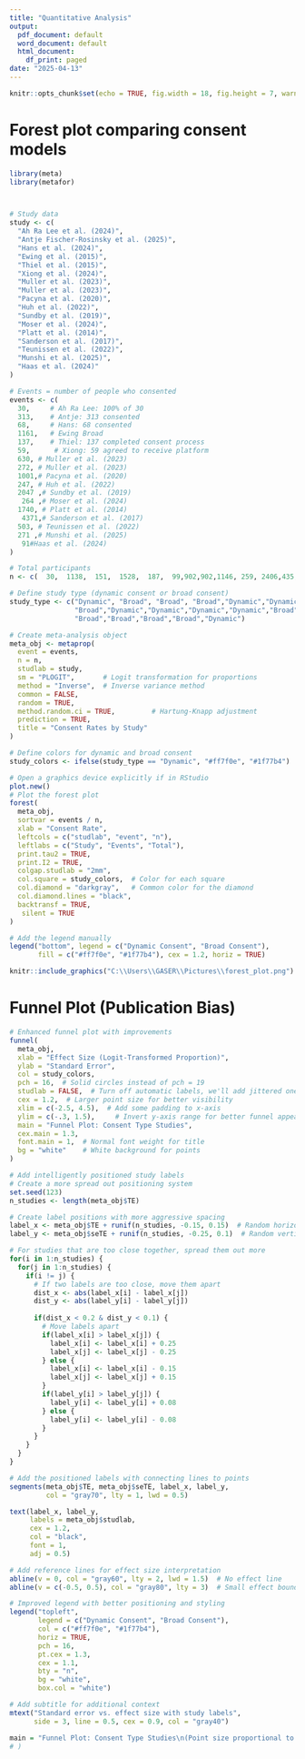 ---
title: "Quantitative Analysis"
output:
  pdf_document: default
  word_document: default
  html_document:
    df_print: paged
date: "2025-04-13"
---

```{r setup, include=FALSE}
knitr::opts_chunk$set(echo = TRUE, fig.width = 18, fig.height = 7, warning = F, error=F, message=F)

```


# Forest plot comparing consent models


```{r}
library(meta)
library(metafor)



# Study data
study <- c(
  "Ah Ra Lee et al. (2024)",
  "Antje Fischer-Rosinsky et al. (2025)",
  "Hans et al. (2024)",
  "Ewing et al. (2015)",
  "Thiel et al. (2015)",
  "Xiong et al. (2024)",
  "Muller et al. (2023)",
  "Muller et al. (2023)",
  "Pacyna et al. (2020)",
  "Huh et al. (2022)",
  "Sundby et al. (2019)",
  "Moser et al. (2024)",
  "Platt et al. (2014)",
  "Sanderson et al. (2017)",
  "Teunissen et al. (2022)",
  "Munshi et al. (2025)",
  "Haas et al. (2024)"
)

# Events = number of people who consented
events <- c(
  30,     # Ah Ra Lee: 100% of 30
  313,    # Antje: 313 consented
  68,     # Hans: 68 consented
  1161,   # Ewing Broad
  137,    # Thiel: 137 completed consent process
  59,      # Xiong: 59 agreed to receive platform
  630, # Muller et al. (2023)
  272, # Muller et al. (2023)
  1001,# Pacyna et al. (2020)
  247, # Huh et al. (2022)
  2047 ,# Sundby et al. (2019)
   264 ,# Moser et al. (2024)
  1740, # Platt et al. (2014)
   4371,# Sanderson et al. (2017)
  503, # Teunissen et al. (2022)
  271 ,# Munshi et al. (2025)
   91#Haas et al. (2024)
)

# Total participants
n <- c(  30,  1138,  151,  1528,  187,  99,902,902,1146, 259, 2406,435,3347,13000, 626,434,93 )

# Define study type (dynamic consent or broad consent)
study_type <- c("Dynamic", "Broad", "Broad", "Broad","Dynamic","Dynamic",
                "Broad","Dynamic","Dynamic","Dynamic","Dynamic","Broad",
                "Broad","Broad","Broad","Broad","Dynamic")

# Create meta-analysis object
meta_obj <- metaprop(
  event = events,
  n = n,
  studlab = study,
  sm = "PLOGIT",       # Logit transformation for proportions
  method = "Inverse",  # Inverse variance method
  common = FALSE,
  random = TRUE,
  method.random.ci = TRUE,         # Hartung-Knapp adjustment
  prediction = TRUE,
  title = "Consent Rates by Study"
)

# Define colors for dynamic and broad consent
study_colors <- ifelse(study_type == "Dynamic", "#ff7f0e", "#1f77b4")  

```




```{r, fig.width = 18, fig.height = 10, eval=FALSE}

# Open a graphics device explicitly if in RStudio
plot.new()
# Plot the forest plot
forest(
  meta_obj,
  sortvar = events / n,
  xlab = "Consent Rate",
  leftcols = c("studlab", "event", "n"),
  leftlabs = c("Study", "Events", "Total"),
  print.tau2 = TRUE,
  print.I2 = TRUE,
  colgap.studlab = "2mm",
  col.square = study_colors,  # Color for each square
  col.diamond = "darkgray",   # Common color for the diamond
  col.diamond.lines = "black",
  backtransf = TRUE,
   silent = TRUE
)

# Add the legend manually
legend("bottom", legend = c("Dynamic Consent", "Broad Consent"),
       fill = c("#ff7f0e", "#1f77b4"), cex = 1.2, horiz = TRUE)

```



```{r fig1, echo=FALSE, out.width="1000px", out.width="1.2\\linewidth", fig.align="center"}
knitr::include_graphics("C:\\Users\\GASER\\Pictures\\forest_plot.png")
```



# Funnel Plot (Publication Bias)





```{r funnel_plot, fig.width = 18, fig.height = 8}
# Enhanced funnel plot with improvements
funnel(
  meta_obj,
  xlab = "Effect Size (Logit-Transformed Proportion)",
  ylab = "Standard Error",
  col = study_colors,
  pch = 16,  # Solid circles instead of pch = 19
  studlab = FALSE,  # Turn off automatic labels, we'll add jittered ones
  cex = 1.2,  # Larger point size for better visibility
  xlim = c(-2.5, 4.5),  # Add some padding to x-axis
  ylim = c(-.3, 1.5),     # Invert y-axis range for better funnel appearance
  main = "Funnel Plot: Consent Type Studies",
  cex.main = 1.3,
  font.main = 1,  # Normal font weight for title
  bg = "white"    # White background for points
)

# Add intelligently positioned study labels
# Create a more spread out positioning system
set.seed(123)
n_studies <- length(meta_obj$TE)

# Create label positions with more aggressive spacing
label_x <- meta_obj$TE + runif(n_studies, -0.15, 0.15)  # Random horizontal offset
label_y <- meta_obj$seTE + runif(n_studies, -0.25, 0.1)  # Random vertical offset

# For studies that are too close together, spread them out more
for(i in 1:n_studies) {
  for(j in 1:n_studies) {
    if(i != j) {
      # If two labels are too close, move them apart
      dist_x <- abs(label_x[i] - label_x[j])
      dist_y <- abs(label_y[i] - label_y[j])
      
      if(dist_x < 0.2 & dist_y < 0.1) {
        # Move labels apart
        if(label_x[i] > label_x[j]) {
          label_x[i] <- label_x[i] + 0.25
          label_x[j] <- label_x[j] - 0.25
        } else {
          label_x[i] <- label_x[i] - 0.15
          label_x[j] <- label_x[j] + 0.15
        }
        if(label_y[i] > label_y[j]) {
          label_y[i] <- label_y[i] + 0.08
        } else {
          label_y[i] <- label_y[i] - 0.08
        }
      }
    }
  }
}

# Add the positioned labels with connecting lines to points
segments(meta_obj$TE, meta_obj$seTE, label_x, label_y, 
         col = "gray70", lty = 1, lwd = 0.5)

text(label_x, label_y, 
     labels = meta_obj$studlab, 
     cex = 1.2, 
     col = "black",
     font = 1,
     adj = 0.5)

# Add reference lines for effect size interpretation
abline(v = 0, col = "gray60", lty = 2, lwd = 1.5)  # No effect line
abline(v = c(-0.5, 0.5), col = "gray80", lty = 3)  # Small effect boundaries

# Improved legend with better positioning and styling
legend("topleft",
       legend = c("Dynamic Consent", "Broad Consent"),
       col = c("#ff7f0e", "#1f77b4"),
       horiz = TRUE,
       pch = 16,
       pt.cex = 1.3,
       cex = 1.1,
       bty = "n",
       bg = "white",
       box.col = "white")  

# Add subtitle for additional context
mtext("Standard error vs. effect size with study labels", 
      side = 3, line = 0.5, cex = 0.9, col = "gray40")

main = "Funnel Plot: Consent Type Studies\n(Point size proportional to study size)"
# )
```






